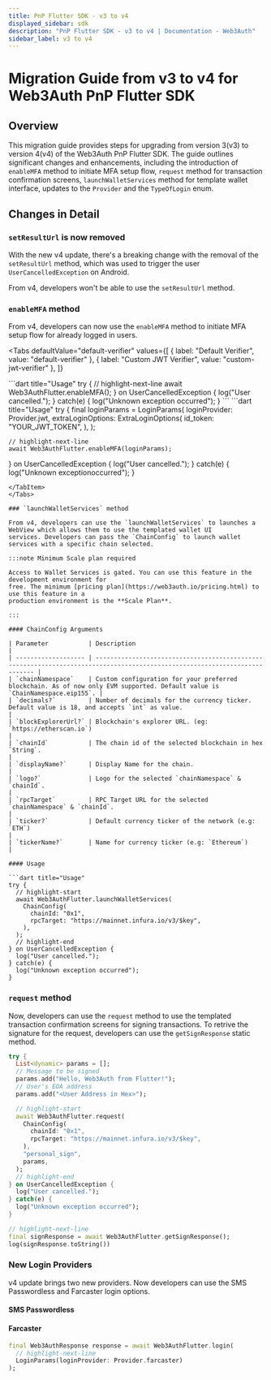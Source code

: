 ```yaml
---
title: PnP Flutter SDK - v3 to v4
displayed_sidebar: sdk
description: "PnP Flutter SDK - v3 to v4 | Documentation - Web3Auth"
sidebar_label: v3 to v4
---
```



# Migration Guide from v3 to v4 for Web3Auth PnP Flutter SDK

## Overview

This migration guide provides steps for upgrading from version 3(v3) to version 4(v4) of the
Web3Auth PnP Flutter SDK. The guide outlines significant changes and enhancements, including the
introduction of `enableMFA` method to initiate MFA setup flow, `request` method for transaction
confirmation screens, `launchWalletServices` method for template wallet interface, updates to the
`Provider` and the `TypeOfLogin` enum.

## Changes in Detail

### `setResultUrl` is now removed

With the new v4 update, there's a breaking change with the removal of the `setResultUrl` method,
which was used to trigger the user `UserCancelledException` on Android.

From v4, developers won't be able to use the `setResultUrl` method.

### `enableMFA` method

From v4, developers can now use the `enableMFA` method to initiate MFA setup flow for already logged
in users.

<Tabs
  defaultValue="default-verifier"
  values={[
    { label: "Default Verifier", value: "default-verifier" },
    { label: "Custom JWT Verifier", value: "custom-jwt-verifier" },
  ]}
>

<TabItem value="default-verifier">
```dart title="Usage"
try {
  // highlight-next-line
  await Web3AuthFlutter.enableMFA();
} on UserCancelledException {
  log("User cancelled.");
} catch(e) {
  log("Unknown exception occurred");
}
```
</TabItem>

<TabItem value="custom-jwt-verifier">
```dart title="Usage"
try {
    final loginParams = LoginParams(
        loginProvider: Provider.jwt,
        extraLoginOptions: ExtraLoginOptions(
            id_token: "YOUR_JWT_TOKEN",
        ),
    );

    // highlight-next-line
    await Web3AuthFlutter.enableMFA(loginParams);

} on UserCancelledException { log("User cancelled."); } catch(e) { log("Unknown exceptionoccurred");
}

````
</TabItem>
</Tabs>

### `launchWalletServices` method

From v4, developers can use the `launchWalletServices` to launches a WebView which allows them to use the templated wallet UI
services. Developers can pass the `ChainConfig` to launch wallet services with a specific chain selected.

:::note Minimum Scale plan required

Access to Wallet Services is gated. You can use this feature in the development environment for
free. The minimum [pricing plan](https://web3auth.io/pricing.html) to use this feature in a
production environment is the **Scale Plan**.

:::

#### ChainConfig Arguments

| Parameter           | Description                                                                                                                 |
| ------------------- | --------------------------------------------------------------------------------------------------------------------------- |
| `chainNamespace`    | Custom configuration for your preferred blockchain. As of now only EVM supported. Default value is `ChainNamespace.eip155`. |
| `decimals?`         | Number of decimals for the currency ticker. Default value is 18, and accepts `int` as value.                                |
| `blockExplorerUrl?` | Blockchain's explorer URL. (eg: `https://etherscan.io`)                                                                     |
| `chainId`           | The chain id of the selected blockchain in hex `String`.                                                                    |
| `displayName?`      | Display Name for the chain.                                                                                                 |
| `logo?`             | Logo for the selected `chainNamespace` & `chainId`.                                                                         |
| `rpcTarget`         | RPC Target URL for the selected `chainNamespace` & `chainId`.                                                               |
| `ticker?`           | Default currency ticker of the network (e.g: `ETH`)                                                                         |
| `tickerName?`       | Name for currency ticker (e.g: `Ethereum`)                                                                                  |

#### Usage

```dart title="Usage"
try {
  // highlight-start
  await Web3AuthFlutter.launchWalletServices(
    ChainConfig(
      chainId: "0x1",
      rpcTarget: "https://mainnet.infura.io/v3/$key",
    ),
  );
  // highlight-end
} on UserCancelledException {
  log("User cancelled.");
} catch(e) {
  log("Unknown exception occurred");
}
````

### `request` method

Now, developers can use the `request` method to use the templated transaction confirmation screens
for signing transactions. To retrive the signature for the request, developers can use the
`getSignResponse` static method.

```dart title="Usage"
try {
  List<dynamic> params = [];
  // Message to be signed
  params.add("Hello, Web3Auth from Flutter!");
  // User's EOA address
  params.add("<User Address in Hex>");

  // highlight-start
  await Web3AuthFlutter.request(
    ChainConfig(
      chainId: "0x1",
      rpcTarget: "https://mainnet.infura.io/v3/$key",
    ),
    "personal_sign",
    params,
  );
  // highlight-end
} on UserCancelledException {
  log("User cancelled.");
} catch(e) {
  log("Unknown exception occurred");
}

// highlight-next-line
final signResponse = await Web3AuthFlutter.getSignResponse();
log(signResponse.toString())
```

### New Login Providers

v4 update brings two new providers. Now developers can use the SMS Passwordless and Farcaster login
options.

#### SMS Passwordless

<SMSPasswordless />

#### Farcaster

```dart title="Usage"
final Web3AuthResponse response = await Web3AuthFlutter.login(
  // highlight-next-line
  LoginParams(loginProvider: Provider.farcaster)
);
```
